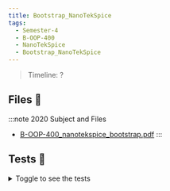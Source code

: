 ```yaml
---
title: Bootstrap_NanoTekSpice
tags:
  - Semester-4
  - B-OOP-400
  - NanoTekSpice
  - Bootstrap_NanoTekSpice
---
```

> Timeline: ?


## Files 📂

:::note 2020 Subject and Files
- [B-OOP-400_nanotekspice_bootstrap.pdf](https://github.com/Studio-17/Epitech-Subjects/raw/main/Semester-4/B-OOP-400/NanoTekSpice/Bootstrap_NanoTekSpice/B-OOP-400_nanotekspice_bootstrap.pdf)
:::

## Tests 🤖
<details>
  <summary>Toggle to see the tests</summary>
  <div>
Yo
  </div>
</details>

